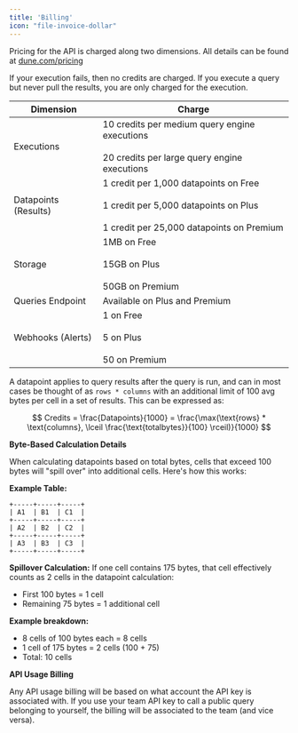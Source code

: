 ```yaml
---
title: 'Billing'
icon: "file-invoice-dollar"
---
```


Pricing for the API is charged along two dimensions. All details can be found at [dune.com/pricing](https://dune.com/pricing)

<Note>
If your execution fails, then no credits are charged. If you execute a query but never pull the results, you are only charged for the execution.
</Note>

| Dimension | Charge |
|---|---|
| Executions | 10 credits per medium query engine executions <br></br> 20 credits per large query engine executions |
| Datapoints (Results) | 1 credit per 1,000 datapoints on Free <br></br> 1 credit per 5,000 datapoints on Plus <br></br> 1 credit per 25,000 datapoints on Premium |
| Storage | 1MB on Free <br></br> 15GB on Plus <br></br> 50GB on Premium |
| Queries Endpoint | Available on Plus and Premium |
| Webhooks (Alerts) | 1 on Free <br></br> 5 on Plus <br></br> 50 on Premium |

A datapoint applies to query results after the query is run, and can in most cases be thought of as `rows * columns` with an additional limit of 100 avg bytes per cell in a set of results. This can be expressed as:

$$
Credits = \frac{Datapoints}{1000} = \frac{\max(\text{rows} * \text{columns}, \lceil \frac{\text{totalbytes}}{100} \rceil)}{1000}
$$

**Byte-Based Calculation Details**

When calculating datapoints based on total bytes, cells that exceed 100 bytes will "spill over" into additional cells. Here's how this works:

**Example Table:**
```
+-----+-----+-----+
| A1  | B1  | C1  |
+-----+-----+-----+
| A2  | B2  | C2  |
+-----+-----+-----+
| A3  | B3  | C3  |
+-----+-----+-----+
```

**Spillover Calculation:** If one cell contains 175 bytes, that cell effectively counts as 2 cells in the datapoint calculation:

- First 100 bytes = 1 cell
- Remaining 75 bytes = 1 additional cell

**Example breakdown:**
- 8 cells of 100 bytes each = 8 cells
- 1 cell of 175 bytes = 2 cells (100 + 75)
- Total: 10 cells

**API Usage Billing**

Any API usage billing will be based on what account the API key is associated with. If you use your team API key to call a public query belonging to yourself, the billing will be associated to the team (and vice versa).
